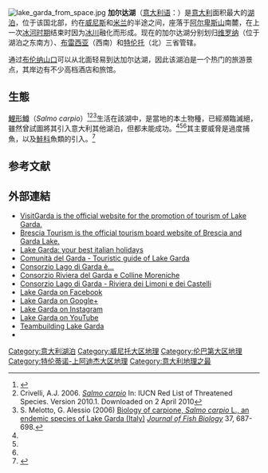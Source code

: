 {{Infobox_lake
 |湖泊名稱 = 加尔达湖<br /> {{lang|it|Lago di Garda}}
 |湖泊照片= Riva del Garda.jpg
 |湖泊照片標題= 加尔达湖
 |位置 =意大利北部
 |流入 = [[萨尔卡河|萨尔卡河]]
 |流出 = [[明乔河|明乔河]]
 |集水區面積 = 2,350平方千米
 |集水區國家 = 意大利、瑞士
 |湖泊長度 = 51.9千米
 |湖泊闊度 = 16.7千米
 |湖泊面積 =369.98平方千米
 |平均深度 = 136米
 |最深深度 = 346米
 |水體體積 = 50.35立方千米
 |湖水停留時間 = 26.8年
 |海拔高度 = 65米
 |湖中島嶼 = 5个
}}
[[File:lake_garda_from_space.jpg|thumb]]
'''加尔达湖'''（[[意大利语|意大利语]]：'''{{lang|it|Lago di Garda}}'''）是[[意大利|意大利]]面积最大的[[湖泊|湖泊]]，位于该国北部，约在[[威尼斯|威尼斯]]和[[米兰|米兰]]的半途之间，座落于[[阿尔卑斯山|阿尔卑斯山]]南麓，在上一次[[冰河时期|冰河时期]]结束时因为[[冰川|冰川]]融化而形成。现在的加尔达湖分别划归[[维罗纳省|维罗纳]]（位于湖泊之东南方）、[[布雷西亚省|布雷西亚]]（西南）和[[特伦托自治省|特伦托]]（北）三省管辖。

通过[[布伦纳山口|布伦纳山口]]可以从北面轻易到达加尔达湖，因此该湖泊是一个热门的旅游景点，其岸边有不少高档酒店和旅馆。

== 生態 ==
[[鯉形鱒|鯉形鱒]]（''Salmo carpio''）<ref name=FB>{{FishBase_species|Salmo|carpio}}</ref><ref name=IUCN>Crivelli, A.J. 2006. [http://www.iucnredlist.org/apps/redlist/details/19856/0 ''Salmo carpio''] {{Wayback|url=http://www.iucnredlist.org/apps/redlist/details/19856/0 |date=20120125215615 }} In: IUCN Red List of Threatened Species. Version 2010.1. Downloaded on 2 April 2010</ref><ref name=JFB>S. Melotto, G. Alessio (2006) [http://www3.interscience.wiley.com/journal/119368702/abstract Biology of carpione, ''Salmo carpio'' L., an endemic species of Lake Garda (Italy)] {{Webarchive|url=https://archive.today/20130105080957/http://www3.interscience.wiley.com/journal/119368702/abstract |date=2013-01-05 }} ''[[Journal_of_Fish_Biology|Journal of Fish Biology]]'' 37, 687-698.</ref>生活在該湖中，是當地的本土物種，已經瀕臨滅絕，雖然曾試圖將其引入意大利其他湖泊，但都未能成功。<ref name=FB/><ref name=IUCN/><ref name=JFB/>其主要威脅是過度捕魚，以及[[鮭科|鮭科]]魚類的引入。<ref>{{Cite web |url=http://www.fishing-worldrecords.com/scientificname/Salmo%20carpio/show |title=Fishing World Records - Salmo carpio Carpione |accessdate=2013-09-19 |archive-date=2018-01-18 |archive-url=https://web.archive.org/web/20180118010320/http://www.fishing-worldrecords.com/scientificname/Salmo%20carpio/show |dead-url=no }}</ref>

== 参考文献 ==
{{reflist}}

== 外部連結 ==
{{Commons category|Lake Garda}}
* [https://web.archive.org/web/20130227132645/http://www.visitgarda.com/en/garda_lake/ VisitGarda is the official website for the promotion of tourism of Lake Garda.]
* [http://www.bresciatourism.it/en/area/lago-di-garda Brescia Tourism is the official tourism board website of Brescia and Garda Lake.]{{Wayback|url=http://www.bresciatourism.it/en/area/lago-di-garda |date=20131028044514 }}
* [http://www.gardatrentino.it/en/lake-garda/ Lake Garda: your best italian holidays]{{Wayback|url=http://www.gardatrentino.it/en/lake-garda/ |date=20130907093256 }}
* [http://www.gardalakeuk.com/ Comunità del Garda - Touristic guide of Lake Garda]{{Wayback|url=http://www.gardalakeuk.com/ |date=20131013120212 }}
* [http://www.lagodigarda-e.it/ Consorzio Lago di Garda è...]{{Wayback|url=http://www.lagodigarda-e.it/ |date=20130311061227 }}
* [http://www.gardariviera.com Consorzio Riviera del Garda e Colline Moreniche]{{Wayback|url=http://www.gardariviera.com/ |date=20131115191212 }}
* [http://www.rivieradeilimoni.it Consorzio Lago di Garda - Riviera dei Limoni e dei Castelli]{{Wayback|url=http://www.rivieradeilimoni.it/ |date=20131015063439 }}
* [http://www.facebook.com/LagoGardaPoint Lake Garda on Facebook]{{Wayback|url=http://www.facebook.com/LagoGardaPoint |date=20160209231053 }}
* [https://plus.google.com/116025331239398580662 Lake Garda on Google+]{{Wayback|url=https://plus.google.com/116025331239398580662 |date=20131010022740 }}
* [https://web.archive.org/web/20130910065955/http://instagram.com/lagogardapoint Lake Garda on Instagram]
* [http://www.youtube.com/user/lagogardapoint Lake Garda on YouTube]{{Wayback|url=http://www.youtube.com/user/lagogardapoint |date=20131017181614 }}
* [https://www.gardatrekking.eu/uk.trekking-climbing-canyoning-incentives-italy.htm Teambuilding Lake Garda]{{Wayback|url=https://www.gardatrekking.eu/uk.trekking-climbing-canyoning-incentives-italy.htm |date=20200206054233 }}
*{{dmoz|Regional/Europe/Italy/Geographical_Areas/Lake_Garda|Lake Garda}}

{{Landmarks of Lombardy}}
{{Landmarks of Veneto}}
{{Authority control}}
{{DEFAULTSORT:Garda, Lago di}}

[[Category:意大利湖泊|Category:意大利湖泊]]
[[Category:威尼托大区地理|Category:威尼托大区地理]]
[[Category:伦巴第大区地理|Category:伦巴第大区地理]]
[[Category:特伦蒂诺-上阿迪杰大区地理|Category:特伦蒂诺-上阿迪杰大区地理]]
[[Category:意大利地理之最|Category:意大利地理之最]]